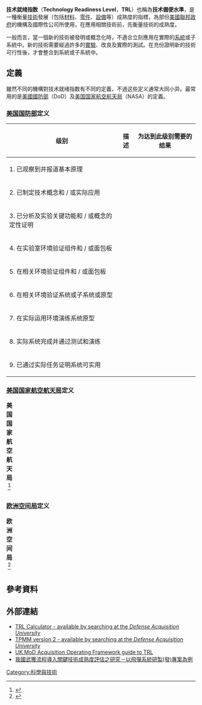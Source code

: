 {{noteTA
|G1=Aero
|2=zh-cn:就绪指数;zh-tw:完備等級
}}

{{Expand language}}

'''技术就绪指数'''（'''Technology Readiness Level'''，'''TRL'''）也稱為'''技术備便水準'''，是一種衡量[[技術|技術]]發展（包括[[材料|材料]]、[[零件|零件]]、[[設備|設備]]等）成熟度的指標，為部份[[美國聯邦政府|美國聯邦政府]]的機構及國際性公司所使用，在應用相關技術前，先衡量技術的成熟度。

一般而言，當一個新的技術被發明或概念化時，不適合立刻應用在實際的[[系統|系統]]或子系統中。新的技術需要經過許多的[[實驗|實驗]]、改良及實際的測試。在充份證明新的技術可行性後，才會整合到系統或子系統中。

==定義==
雖然不同的機構對技术就绪指数有不同的定義，不過这些定义通常大同小异。最常用的是[[美國國防部|美國國防部]]（DoD）及[[美国国家航空航天局|美国国家航空航天局]]（NASA）的定義。

=== [[美国国防部|美国国防部]]定义 ===
{| class="wikitable"
!级别
!描述
!为达到此级别需要的结果
|-
|1. 已观察到并报道基本原理
|
|
|-
|2. 已制定技术概念和 / 或实际应用
|
|
|-
|3. 已分析及实验关键功能和 / 或概念的定性证明
|
|
|-
|4. 在实验室环境验证组件和 / 或面包板
|
|
|-
|5. 在相关环境验证组件和 / 或面包板
|
|
|-
|6. 在相关环境验证系统或子系统或原型
|
|
|-
|7. 在实际运用环境演练系统原型
|
|
|-
|8. 实际系统完成并通过测试和演练
|
|
|-
|9. 已通过实际任务证明系统可实用
|
|
|}

===[[美国国家航空航天局|美国国家航空航天局]]定义===
{| class="wikitable"
|+ '''美国国家航空航天局'''<ref name = "Mankins">{{cite web|author = Mankins, John C.|title = Technology Readiness Levels: A White Paper|date = 6 April 1995|url = http://www.hq.nasa.gov/office/codeq/trl/trl.pdf|publisher = [[NASA|NASA]], Office of Space Access and Technology, Advanced Concepts Office|access-date = 2016-07-14|archive-date = 2017-02-19|archive-url = https://web.archive.org/web/20170219060031/http://www.hq.nasa.gov/office/codeq/trl/trl.pdf|dead-url = yes}}</ref>
|-
|-
!技术就绪指数 || 描述
|-
| 1. 基本原理已被觀察到 || 
|-
| 2. 技術概念/應用方式 || 
|-
| 3. 關鍵技術分析和實驗/主要概念證明|| 
|-
| 4. 在實驗室組合/驗證 || 
|-
| 5. 在相關環境組合/驗證 || 
|-
| 6. 在相關環境操作系統/子系統 || 
|-
| 7. 在太空操作系統 || 
|-
| 8. 系統實際完成並通過試驗 || 
|-
| 9. 系統實際完成任務 || 
|-
|}

===[[欧洲空间局|欧洲空间局]]定义===
{| class="wikitable"
|+ '''欧洲空间局'''<ref>{{cite web|title=Technology Readiness Level (TRL) - The ESA Science Technology Development Route|url=http://sci.esa.int/sre-ft/50124-technology-readiness-level/|publisher=[[European_Space_Agency|European Space Agency]], Future Missions Office, Technology Preparation Section|access-date=2016-07-14|archive-date=2016-04-29|archive-url=https://web.archive.org/web/20160429200958/http://sci.esa.int/sre-ft/50124-technology-readiness-level/|dead-url=no}}</ref>
|-
|-
!技术就绪指数 || 描述
|-
| TRL 1. || 基本原理已被觀察到
|-
| TRL 2. || 技術概念/應用方式
|-
| TRL 3. || 關鍵技術分析和實驗/主要概念證明
|-
| TRL 4. || 在實驗室組合/驗證
|-
| TRL 5. || 在相關環境組合/驗證
|-
| TRL 6. || 在相關環境操作系統
|-
| TRL 7. || 在執行環境操作系統
|-
| TRL 8. || 系統實際完成並通過試驗
|-
| TRL 9. || 系統實際完成任務
|-
|}

==參考資料==
{{reflist}}

==外部連結==
*[https://web.archive.org/web/20060319105534/https://acc.dau.mil/ TRL Calculator - available by searching at the ''Defense Acquisition University'']
*[https://web.archive.org/web/20060319105534/https://acc.dau.mil/ TPMM version 2 - available by searching at the ''Defense Acquisition University'']
*[https://web.archive.org/web/20081222144442/http://www.aof.mod.uk/aofcontent/tactical/techman/content/trl_whatarethey.htm UK MoD Acquisition Operating Framework guide to TRL]
*[http://ethesys.lib.fcu.edu.tw/ETD-search/getfile?URN=etd-0213106-104051&filename=etd-0213106-104051.pdf 我國武獲流程導入關鍵技術成熟度評估之研究－以飛彈系統研製(發)專案為例]{{dead link|date=2018年3月 |bot=InternetArchiveBot |fix-attempted=yes }}

{{新興技術}}
[[Category:科學與技術|Category:科學與技術]]